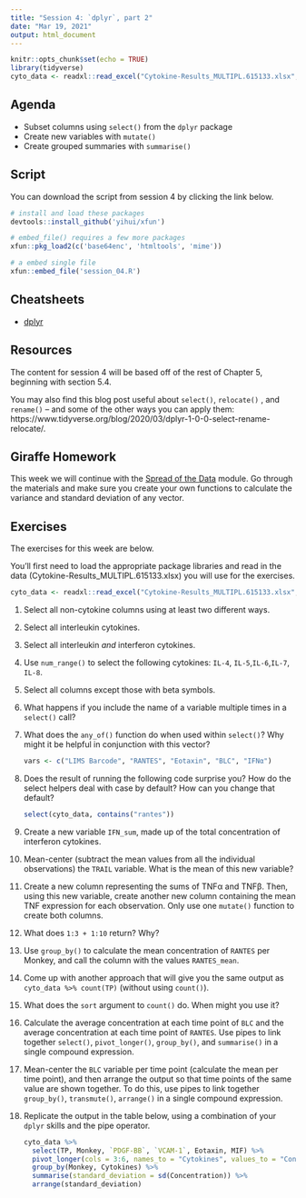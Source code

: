 ```yaml
---
title: "Session 4: `dplyr`, part 2"
date: "Mar 19, 2021"
output: html_document
---
```


```r
knitr::opts_chunk$set(echo = TRUE)
library(tidyverse)
cyto_data <- readxl::read_excel("Cytokine-Results_MULTIPL.615133.xlsx", skip = 1, sheet = 2)

```


## Agenda

* Subset columns using `select()` from the `dplyr` package
* Create new variables with `mutate()`
* Create grouped summaries with `summarise()`

## Script

You can download the script from session 4 by clicking the link below. 

```r

# install and load these packages
devtools::install_github('yihui/xfun')

# embed_file() requires a few more packages
xfun::pkg_load2(c('base64enc', 'htmltools', 'mime'))
```

```r
# a embed single file
xfun::embed_file('session_04.R')
```


## Cheatsheets

* [dplyr](https://rstudio.com/wp-content/uploads/2015/02/data-wrangling-cheatsheet.pdf)

## Resources

The content for session 4 will be based off of the rest of Chapter 5, beginning with section 5.4. 

You may also find this blog post useful about `select()`, `relocate()` , and `rename()` -- and some of the other ways you can apply them: https://www.tidyverse.org/blog/2020/03/dplyr-1-0-0-select-rename-relocate/. 

## Giraffe Homework
This week we will continue with the [Spread of the Data](https://tinystats.github.io/teacups-giraffes-and-statistics/04_variance.html) module. Go through the materials and make sure you create your own functions to calculate the variance and standard deviation of any vector. 

## Exercises

The exercises for this week are below. 

You'll first need to load the appropriate package libraries and read in the data (Cytokine-Results_MULTIPL.615133.xlsx) you will use for the exercises. 

```r
cyto_data <- readxl::read_excel("Cytokine-Results_MULTIPL.615133.xlsx", skip = 1, sheet = 2)
```

1. Select all non-cytokine columns using at least two different ways.

1. Select all interleukin cytokines.

1. Select all interleukin *and* interferon cytokines.

1. Use `num_range()` to select the following cytokines: `IL-4`, `IL-5`,`IL-6`,`IL-7`, `IL-8`.

1. Select all columns except those with beta symbols.

1. What happens if you include the name of a variable multiple times in a `select()` call?

1. What does the `any_of()` function do when used within `select()`? Why might it be helpful in conjunction with this vector? 

    ```r
    vars <- c("LIMS Barcode", "RANTES", "Eotaxin", "BLC", "IFNα")
    ```

1. Does the result of running the following code surprise you? How do the select helpers deal with case by default? How can you change that default?

    ```r
    select(cyto_data, contains("rantes"))
    ```
    
1. Create a new variable `IFN_sum`, made up of the total concentration of interferon cytokines.


1. Mean-center (subtract the mean values from all the individual observations) the `TRAIL` variable. What is the mean of this new variable?

1. Create a new column representing the sums of TNFα and TNFβ. Then, using this new variable, create another new column containing the mean TNF expression for each observation. Only use one `mutate()` function to create both columns.

1. What does `1:3 + 1:10` return? Why?


1. Use `group_by()` to calculate the mean concentration of `RANTES` per Monkey, and call the column with the values `RANTES_mean`.

1. Come up with another approach that will give you the same output as `cyto_data %>% count(TP)` (without using `count()`).

1. What does the `sort` argument to `count()` do. When might you use it?


1. Calculate the average concentration at each time point of `BLC` and the average concentration at each time point of `RANTES`. Use pipes to link together `select()`, `pivot_longer()`, `group_by()`, and `summarise()` in a single compound expression.  

1. Mean-center the `BLC` variable per time point (calculate the mean per time point), and then arrange the output so that time points of the same value are shown together. To do this, use pipes to link together `group_by()`, `transmute()`, `arrange()` in a single compound expression.

1. Replicate the output in the table below, using a combination of your `dplyr` skills and the pipe operator.

    ```r
    cyto_data %>%
      select(TP, Monkey, `PDGF-BB`, `VCAM-1`, Eotaxin, MIF) %>%
      pivot_longer(cols = 3:6, names_to = "Cytokines", values_to = "Concentration") %>%
      group_by(Monkey, Cytokines) %>%
      summarise(standard_deviation = sd(Concentration)) %>%
      arrange(standard_deviation)
    ```
